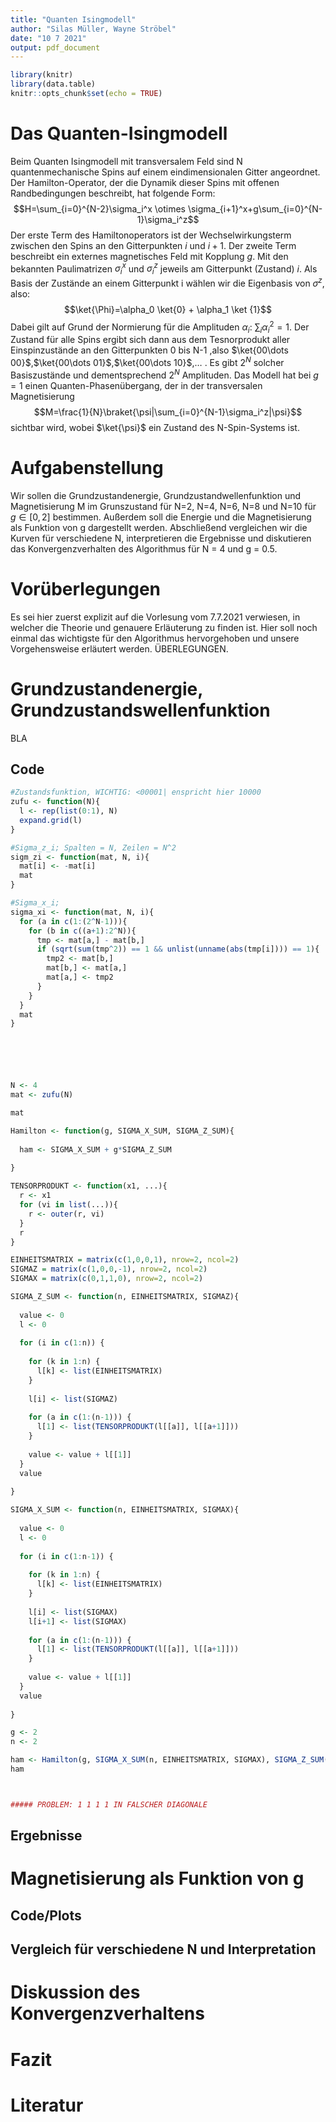 ```yaml
---
title: "Quanten Isingmodell"
author: "Silas Müller, Wayne Ströbel"
date: "10 7 2021"
output: pdf_document
---
```


```r
library(knitr)
library(data.table)
knitr::opts_chunk$set(echo = TRUE)
```

# Das Quanten-Isingmodell

Beim Quanten Isingmodell mit transversalem Feld sind N quantenmechanische Spins auf einem eindimensionalen Gitter angeordnet. Der Hamilton-Operator, der die Dynamik dieser Spins mit offenen Randbedingungen beschreibt, hat
folgende Form:
$$H=\sum_{i=0}^{N-2}\sigma_i^x \otimes \sigma_{i+1}^x+g\sum_{i=0}^{N-1}\sigma_i^z$$
Der erste Term des Hamiltonoperators ist der Wechselwirkungsterm
zwischen den Spins an den Gitterpunkten $i$ und $i+1$. Der zweite Term beschreibt ein externes magnetisches Feld mit Kopplung $g$.
Mit den bekannten Paulimatrizen $\sigma_i^x$ und $\sigma_i^z$ jeweils am Gitterpunkt (Zustand) $i$. \newline
Als Basis der Zustände an einem Gitterpunkt i wählen wir die Eigenbasis
von $\sigma^z$, also:
$$\ket{\Phi}=\alpha_0 \ket{0} + \alpha_1 \ket {1}$$
Dabei gilt auf Grund der Normierung für die Amplituden $\alpha_i$: $\sum_i\alpha_i^2=1$.
Der Zustand für alle Spins ergibt sich dann aus dem Tesnorprodukt aller Einspinzustände an den Gitterpunkten 0 bis N-1 ,also $\ket{00\dots 00}$,$\ket{00\dots 01}$,$\ket{00\dots 10}$,$\dots$ .
Es gibt $2^N$ solcher Basiszustände und dementsprechend $2^N$ Amplituden. \newline
Das Modell hat bei $g=1$ einen Quanten-Phasenübergang, der in der transversalen Magnetisierung
$$M=\frac{1}{N}\braket{\psi|\sum_{i=0}^{N-1}\sigma_i^z|\psi}$$
sichtbar wird, wobei $\ket{\psi}$ ein Zustand des N-Spin-Systems ist.

# Aufgabenstellung

Wir sollen die Grundzustandenergie, Grundzustandwellenfunktion und Magnetisierung M im Grunszustand für N=2, N=4, N=6, N=8 und N=10 für $g\in[0,2]$ bestimmen. \newline
Außerdem soll die Energie und die Magnetisierung als Funktion von g dargestellt werden.\newline
Abschließend vergleichen wir die Kurven für verschiedene N, interpretieren die Ergebnisse und diskutieren das Konvergenzverhalten des Algorithmus für N = 4 und g = 0.5.

# Vorüberlegungen

Es sei hier zuerst explizit auf die Vorlesung vom 7.7.2021 verwiesen, in welcher die Theorie und genauere Erläuterung zu finden ist. Hier soll noch einmal das wichtigste für den Algorithmus hervorgehoben und unsere Vorgehensweise erläutert werden. \newline
ÜBERLEGUNGEN.

# Grundzustandenergie, Grundzustandswellenfunktion

BLA

## Code 

```r
#Zustandsfunktion, WICHTIG: <00001| enspricht hier 10000
zufu <- function(N){
  l <- rep(list(0:1), N)
  expand.grid(l)
}

#Sigma_z_i; Spalten = N, Zeilen = N^2
sigm_zi <- function(mat, N, i){
  mat[i] <- -mat[i]
  mat
}

#Sigma_x_i; 
sigma_xi <- function(mat, N, i){
  for (a in c(1:(2^N-1))){
    for (b in c((a+1):2^N)){
      tmp <- mat[a,] - mat[b,]
      if (sqrt(sum(tmp^2)) == 1 && unlist(unname(abs(tmp[i]))) == 1){
        tmp2 <- mat[b,]
        mat[b,] <- mat[a,]
        mat[a,] <- tmp2
      }
    }
  }
  mat
}






N <- 4
mat <- zufu(N)

mat
```



```r

Hamilton <- function(g, SIGMA_X_SUM, SIGMA_Z_SUM){
  
  ham <- SIGMA_X_SUM + g*SIGMA_Z_SUM
  
}

TENSORPRODUKT <- function(x1, ...){
  r <- x1
  for (vi in list(...)){
    r <- outer(r, vi)
  }
  r
}

EINHEITSMATRIX = matrix(c(1,0,0,1), nrow=2, ncol=2)
SIGMAZ = matrix(c(1,0,0,-1), nrow=2, ncol=2)
SIGMAX = matrix(c(0,1,1,0), nrow=2, ncol=2)

SIGMA_Z_SUM <- function(n, EINHEITSMATRIX, SIGMAZ){
  
  value <- 0
  l <- 0
  
  for (i in c(1:n)) {
    
    for (k in 1:n) {
      l[k] <- list(EINHEITSMATRIX)
    }
  
    l[i] <- list(SIGMAZ)
    
    for (a in c(1:(n-1))) {
      l[1] <- list(TENSORPRODUKT(l[[a]], l[[a+1]]))
    }
    
    value <- value + l[[1]]
  }
  value
  
}

SIGMA_X_SUM <- function(n, EINHEITSMATRIX, SIGMAX){
  
  value <- 0
  l <- 0
  
  for (i in c(1:n-1)) {
    
    for (k in 1:n) {
      l[k] <- list(EINHEITSMATRIX)
    }
  
    l[i] <- list(SIGMAX)
    l[i+1] <- list(SIGMAX)
    
    for (a in c(1:(n-1))) {
      l[1] <- list(TENSORPRODUKT(l[[a]], l[[a+1]]))
    }
    
    value <- value + l[[1]]
  }
  value
  
}

g <- 2
n <- 2

ham <- Hamilton(g, SIGMA_X_SUM(n, EINHEITSMATRIX, SIGMAX), SIGMA_Z_SUM(n, EINHEITSMATRIX, SIGMAZ))
ham



##### PROBLEM: 1 1 1 1 IN FALSCHER DIAGONALE
```

## Ergebnisse



# Magnetisierung als Funktion von g



## Code/Plots



## Vergleich für verschiedene N und Interpretation



# Diskussion des Konvergenzverhaltens


# Fazit



# Literatur

\textit{Zustandsfunktion, 
\url{https://stackoverflow.com/questions/3993546/how-to-generate-a-matrix-of-combinations}, Stand: 10.07.2021}

